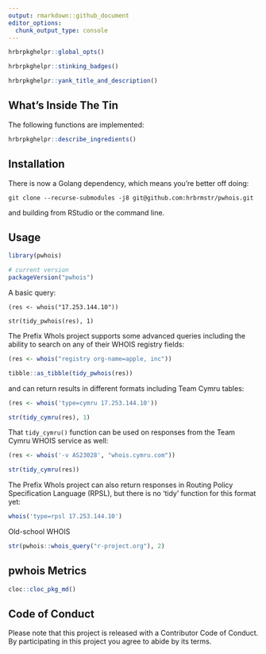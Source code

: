 ```yaml
---
output: rmarkdown::github_document
editor_options: 
  chunk_output_type: console
---
```

```r
hrbrpkghelpr::global_opts()
```

```r
hrbrpkghelpr::stinking_badges()
```

```r
hrbrpkghelpr::yank_title_and_description()
```

## What's Inside The Tin

The following functions are implemented:

```r
hrbrpkghelpr::describe_ingredients()
```

## Installation

There is now a Golang dependency, which means you're better off doing:

```
git clone --recurse-submodules -j8 git@github.com:hrbrmstr/pwhois.git
```

and building from RStudio or the command line.

## Usage

```r
library(pwhois)

# current version
packageVersion("pwhois")

```

A basic query:

```ex-01
(res <- whois("17.253.144.10"))

str(tidy_pwhois(res), 1)
```

The Prefix WhoIs project supports some advanced queries including the ability to search on any of their WHOIS registry fields:

```r
(res <- whois("registry org-name=apple, inc"))

tibble::as_tibble(tidy_pwhois(res))
```

and can return results in different formats including Team Cymru tables:

```r
(res <- whois('type=cymru 17.253.144.10'))

str(tidy_cymru(res), 1)
```

That `tidy_cymru()` function can be used on responses from the Team Cymru 
WHOIS service as well:

```r
(res <- whois('-v AS23028', "whois.cymru.com"))

str(tidy_cymru(res))
```

The Prefix WhoIs project can also return responses in Routing Policy Specification Language (RPSL), but there is no 'tidy' function for this format yet:

```r
whois('type=rpsl 17.253.144.10') 
```

Old-school WHOIS

```r
str(pwhois::whois_query("r-project.org"), 2)
```

## pwhois Metrics

```r
cloc::cloc_pkg_md()
```

## Code of Conduct

Please note that this project is released with a Contributor Code of Conduct. 
By participating in this project you agree to abide by its terms.
